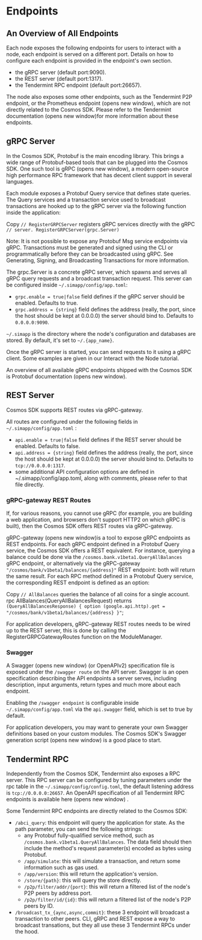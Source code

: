 # Endpoints

## An Overview of All Endpoints

Each node exposes the following endpoints for users to interact with a node, each endpoint is served on a different port. Details on how to configure each endpoint is provided in the endpoint's own section.
- the gRPC server (default port:9090).
- the REST server (default port:1317).
- the Tendermint RPC endpoint (default port:26657).

The node also exposes some other endpoints, such as the Tendermint P2P endpoint, or the Prometheus endpoint (opens new window), which are not directly related to the Cosmos SDK. Please refer to the Tendermint documentation (opens new window)for more information about these endpoints.

## gRPC Server

In the Cosmos SDK, Protobuf is the main encoding library. This brings a wide range of Protobuf-based tools that can be plugged into the Cosmos SDK. One such tool is gRPC (opens new window), a modern open-source high performance RPC framework that has decent client support in several languages.

Each module exposes a Protobuf Query service that defines state queries. The Query services and a transaction service used to broadcast transactions are hooked up to the gRPC server via the following function inside the application:

Copy `// RegisterGRPCServer` registers gRPC services directly with the gRPC `// server. RegisterGRPCServer(grpc.Server)`

Note: It is not possible to expose any Protobuf Msg service endpoints via gRPC. Transactions must be generated and signed using the CLI or programmatically before they can be broadcasted using gRPC. See Generating, Signing, and Broadcasting Transactions for more information.

The grpc.Server is a concrete gRPC server, which spawns and serves all gRPC query requests and a broadcast transaction request. This server can be configured inside `~/.simapp/config/app.toml`:
- `grpc.enable = true|false` field defines if the gRPC server should be enabled. Defaults to true.
- `grpc.address = {string}` field defines the address (really, the port, since the host should be kept at 0.0.0.0) the server should bind to. Defaults to `0.0.0.0:9090`.

`~/.simapp` is the directory where the node's configuration and databases are stored. By default, it's set to `~/.{app_name}`.

Once the gRPC server is started, you can send requests to it using a gRPC client. Some examples are given in our Interact with the Node tutorial.

An overview of all available gRPC endpoints shipped with the Cosmos SDK is Protobuf documentation (opens new window).

## REST Server

Cosmos SDK supports REST routes via gRPC-gateway.

All routes are configured under the following fields in `~/.simapp/config/app.toml` :

- `api.enable = true|false` field defines if the REST server should be enabled. Defaults to false.
- `api.address = {string}` field defines the address (really, the port, since the host should be kept at 0.0.0.0) the server should bind to. Defaults to `tcp://0.0.0.0:1317`.
- some additional API configuration options are defined in ~/.simapp/config/app.toml, along with comments, please refer to that file directly.

### gRPC-gateway REST Routes

If, for various reasons, you cannot use gRPC (for example, you are building a web application, and browsers don't support HTTP2 on which gRPC is built), then the Cosmos SDK offers REST routes via gRPC-gateway.

gRPC-gateway (opens new window)is a tool to expose gRPC endpoints as REST endpoints. For each gRPC endpoint defined in a Protobuf Query service, the Cosmos SDK offers a REST equivalent. For instance, querying a balance could be done via the `/cosmos.bank.v1beta1.QueryAllBalances` gRPC endpoint, or alternatively via the gRPC-gateway `"/cosmos/bank/v1beta1/balances/{address}"` REST endpoint: both will return the same result. For each RPC method defined in a Protobuf Query service, the corresponding REST endpoint is defined as an option:

Copy `// AllBalances` queries the balance of all coins for a single account. rpc AllBalances(QueryAllBalancesRequest) returns `(QueryAllBalancesResponse) { option (google.api.http).get = "/cosmos/bank/v1beta1/balances/{address} }"`;

For application developers, gRPC-gateway REST routes needs to be wired up to the REST server, this is done by calling the RegisterGRPCGatewayRoutes function on the ModuleManager.

### Swagger

A Swagger (opens new window) (or OpenAPIv2) specification file is exposed under the `/swagger route` on the API server. Swagger is an open specification describing the API endpoints a server serves, including description, input arguments, return types and much more about each endpoint.

Enabling the `/swagger endpoint` is configurable inside `~/.simapp/config/app.toml` via the `api.swagger` field, which is set to true by default.

For application developers, you may want to generate your own Swagger definitions based on your custom modules. The Cosmos SDK's Swagger generation script (opens new window) is a good place to start.

## Tendermint RPC

Independently from the Cosmos SDK, Tendermint also exposes a RPC server. This RPC server can be configured by tuning parameters under the rpc table in the `~/.simapp/config/config.toml`, the default listening address is `tcp://0.0.0.0:26657`. An OpenAPI specification of all Tendermint RPC endpoints is available here (opens new window) .

Some Tendermint RPC endpoints are directly related to the Cosmos SDK:

- `/abci_query`: this endpoint will query the application for state. As the path parameter, you can send the following strings:
  - any Protobuf fully-qualified service method, such as `/cosmos.bank.v1beta1.QueryAllBalances`. The data field should then include the method's request parameter(s) encoded as bytes using Protobuf.
  - `/app/simulate`: this will simulate a transaction, and return some information such as gas used.
  - `/app/version`: this will return the application's version.
  - `/store/{path}`: this will query the store directly.
  - `/p2p/filter/addr/{port}`: this will return a filtered list of the node's P2P peers by address port.
  - `/p2p/filter/id/{id}`: this will return a filtered list of the node's P2P peers by ID.
- `/broadcast_tx_{aync,async,commit}`: these 3 endpoint will broadcast a transaction to other peers. CLI, gRPC and REST expose a way to broadcast transations, but they all use these 3 Tendermint RPCs under the hood.